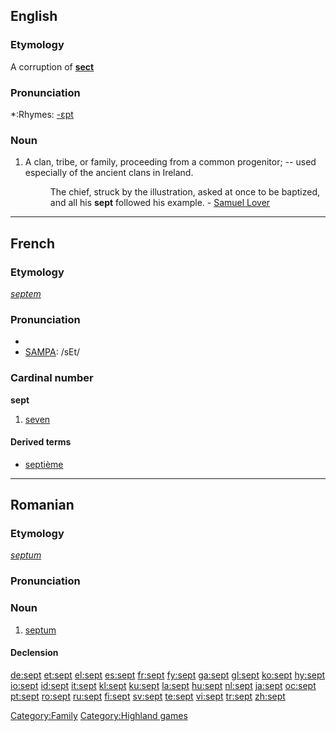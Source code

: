 {{webster}}
==English==

===Etymology===
A corruption of '''[[sect]]'''

===Pronunciation===
*:Rhymes: [[Rhymes:English:-ɛpt|-ɛpt]]

===Noun===
{{en-noun}}

#A clan, tribe, or family, proceeding from a common progenitor; -- used especially of the ancient clans in Ireland.
#:The chief, struck by the illustration, asked at once to be baptized, and all his '''sept''' followed his example. - [[w:Samuel Lover|Samuel Lover]]

[[Category:Family]]
[[Category:Highland games]]

----

==French==

===Etymology===
{{L.|fr}} ''[[septem]]''

===Pronunciation===
*{{IPA|lang=fr|/sɛt/}}
*[[w:SAMPA|SAMPA]]: /sEt/

===Cardinal number===
'''sept'''

# {{cardinal|lang=fr}} [[seven]]

====Derived terms====
*[[septième]]

----

==Romanian==

===Etymology===
{{L.|ro}} ''[[septum]]''

===Pronunciation===
{{IPA|[sept]|lang=ro}}

===Noun===
{{ro-noun|gend=n|pl=septuri}}

# {{anatomy|lang=ro}} [[septum]]

====Declension====
{{ro-noun-n|pl=septuri|def=septul}}

[[de:sept]]
[[et:sept]]
[[el:sept]]
[[es:sept]]
[[fr:sept]]
[[fy:sept]]
[[ga:sept]]
[[gl:sept]]
[[ko:sept]]
[[hy:sept]]
[[io:sept]]
[[id:sept]]
[[it:sept]]
[[kl:sept]]
[[ku:sept]]
[[la:sept]]
[[hu:sept]]
[[nl:sept]]
[[ja:sept]]
[[oc:sept]]
[[pt:sept]]
[[ro:sept]]
[[ru:sept]]
[[fi:sept]]
[[sv:sept]]
[[te:sept]]
[[vi:sept]]
[[tr:sept]]
[[zh:sept]]